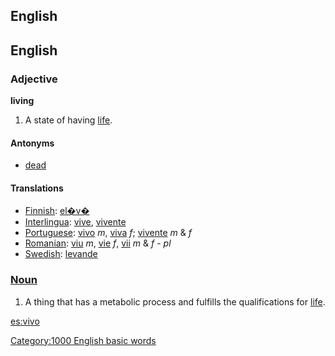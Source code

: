 ==English==

==English==
=== Adjective ===
'''living'''
#A state of having [[life]].

==== Antonyms ====
*[[dead]]

==== Translations ====
*[[Finnish]]: [[el�v�]]
*[[Interlingua]]: [[vive]], [[vivente]]
*[[Portuguese]]: [[vivo]] ''m'', [[viva]] ''f''; [[vivente]] ''m'' & ''f''
*[[Romanian]]: [[viu]] ''m'', [[vie]] ''f'', [[vii]] ''m'' & ''f'' - ''pl''
*[[Swedish]]: [[levande]]

=== [[Noun]] ===
#A thing that has a metabolic process and fulfills the qualifications for [[life]].

[[es:vivo]]
[[Category:1000 English basic words]]